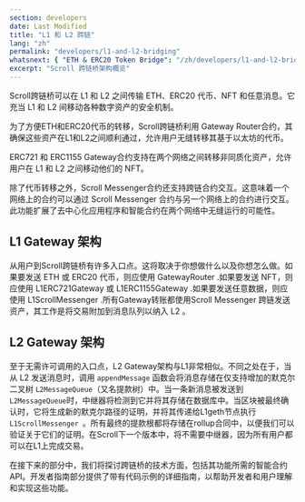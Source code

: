 ```yaml
---
section: developers
date: Last Modified
title: "L1 和 L2 跨链"
lang: "zh"
permalink: "developers/l1-and-l2-bridging"
whatsnext: { "ETH & ERC20 Token Bridge": "/zh/developers/l1-and-l2-bridging/eth-and-erc20-token-bridge/" }
excerpt: "Scroll 跨链桥架构概览"
---
```



Scroll跨链桥可以在 L1 和 L2 之间传输 ETH、ERC20 代币、NFT 和任意消息。它充当 L1 和 L2 间移动各种数字资产的安全机制。

为了方便ETH和ERC20代币的转移，Scroll跨链桥利用 Gateway Router合约，其确保这些资产在L1和L2之间顺利通过，允许用户无缝转移其基于以太坊的代币。

ERC721 和 ERC1155 Gateway合约支持在两个网络之间转移非同质化资产，允许用户在 L1 和 L2 之间移动他们的 NFT。

除了代币转移之外，Scroll Messenger合约还支持跨链合约交互。这意味着一个网络上的合约可以通过 Scroll Messenger 合约与另一个网络上的合约进行交互。此功能扩展了去中心化应用程序和智能合约在两个网络中无缝运行的可能性。

## L1 Gateway 架构

<ClickToZoom src={L1GatewayWHITE} />

从用户到Scroll跨链桥有许多入口点。这将取决于你想做什么以及你想怎么做。如果要发送 ETH 或 ERC20 代币，则应使用 GatewayRouter .如果要发送 NFT，则应使用 L1ERC721Gateway 或 L1ERC1155Gateway .如果要发送任意数据，则应使用 L1ScrollMessenger .所有Gateway转账都使用Scroll Messenger 跨链发送资产，其工作是将交易附加到消息队列以纳入 L2 。

## L2 Gateway 架构

<ClickToZoom src={withdrawWHITE} />

至于无需许可调用的入口点，L2 Gateway架构与L1非常相似。不同之处在于，当从 L2 发送消息时，调用 `appendMessage` 函数会将消息存储在仅支持增加的默克尔二叉树 `L2MessageQueue`（又名提款树）中。当一条新消息被发送到`L2MessageQueue`时，中继器将检测到它并将其存储在数据库中。当区块被最终确认时，它将生成新的默克尔路径的证明，并将其传递给L1geth节点执行 `L1ScrollMessenger `。所有最终的提款根都将存储在rollup合同中，以便我们可以验证关于它们的证明。在Scroll下一个版本中，将不需要中继器，因为所有用户都可以在L1上完成交易。

在接下来的部分中，我们将探讨跨链桥的技术方面，包括其功能所需的智能合约API。开发者指南部分提供了带有代码示例的详细指南，以帮助开发者和用户理解和实现这些功能。
